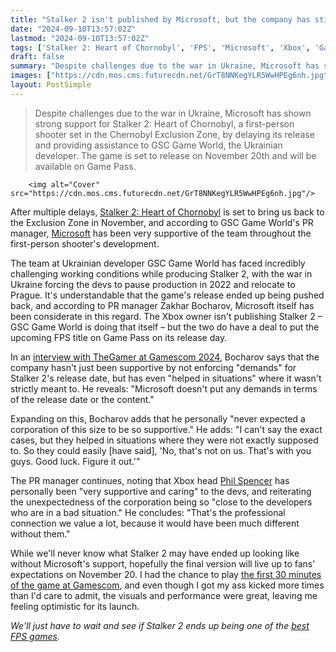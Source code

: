 ```yaml
---
title: "Stalker 2 isn't published by Microsoft, but the company has still been 'so supportive' to its devs: 'It would have been much different without them'"
date: "2024-09-10T13:57:02Z"
lastmod: "2024-09-10T13:57:02Z"
tags: ['Stalker 2: Heart of Chornobyl', 'FPS', 'Microsoft', 'Xbox', 'Game Pass', 'Phil Spencer', 'GSC Game World', 'Ukraine', 'Gamescom']
draft: false
summary: "Despite challenges due to the war in Ukraine, Microsoft has shown strong support for Stalker 2: Heart of Chornobyl, a first-person shooter set in the Chernobyl Exclusion Zone, by delaying its release and providing assistance to GSC Game World, the Ukrainian developer. The game is set to release on November 20th and will be available on Game Pass."
images: ["https://cdn.mos.cms.futurecdn.net/GrT8NNKegYLR5WwHPEg6nh.jpg"]
layout: PostSimple
---
```

> Despite challenges due to the war in Ukraine, Microsoft has shown strong support for Stalker 2: Heart of Chornobyl, a first-person shooter set in the Chernobyl Exclusion Zone, by delaying its release and providing assistance to GSC Game World, the Ukrainian developer. The game is set to release on November 20th and will be available on Game Pass.


        <img alt="Cover" src="https://cdn.mos.cms.futurecdn.net/GrT8NNKegYLR5WwHPEg6nh.jpg"/>
        
After multiple delays, [<u>Stalker 2: Heart of Chornobyl</u>](https://www.gamesradar.com/stalker-2-guide/) is set to bring us back to the Exclusion Zone in November, and according to GSC Game World's PR manager, [Microsoft](https://www.gamesradar.com/tag/microsoft/) has been very supportive of the team throughout the first-person shooter's development. 

The team at Ukrainian developer GSC Game World has faced incredibly challenging working conditions while producing Stalker 2, with the war in Ukraine forcing the devs to pause production in 2022 and relocate to Prague. It's understandable that the game's release ended up being pushed back, and according to PR manager Zakhar Bocharov, Microsoft itself has been considerate in this regard. The Xbox owner isn't publishing Stalker 2 – GSC Game World is doing that itself – but the two do have a deal to put the upcoming FPS title on Game Pass on its release day.

In an [<u>interview with TheGamer at Gamescom 2024</u>](https://www.thegamer.com/stalker-2-interview-developers-on-leaks-delays-xbox-game-pass-deal/), Bocharov says that the company hasn't just been supportive by not enforcing "demands" for Stalker 2's release date, but has even "helped in situations" where it wasn't strictly meant to. He reveals: "Microsoft doesn't put any demands in terms of the release date or the content." 

Expanding on this, Bocharov adds that he personally "never expected a corporation of this size to be so supportive." He adds: "I can't say the exact cases, but they helped in situations where they were not exactly supposed to. So they could easily [have said], 'No, that's not on us. That's with you guys. Good luck. Figure it out.'"

The PR manager continues, noting that Xbox head [Phil Spencer](https://www.gamesradar.com/tag/phil-spencer/) has personally been "very supportive and caring" to the devs, and reiterating the unexpectedness of the corporation being so "close to the developers who are in a bad situation." He concludes: "That's the professional connection we value a lot, because it would have been much different without them."

While we'll never know what Stalker 2 may have ended up looking like without Microsoft's support, hopefully the final version will live up to fans' expectations on November 20. I had the chance to play [<u>the first 30 minutes of the game at Gamescom</u>](https://www.gamesradar.com/games/fps/stalker-2-will-be-enjoyable-to-new-and-returning-players-because-even-its-protagonist-doesnt-know-whats-going-on/), and even though I got my ass kicked more times than I'd care to admit, the visuals and performance were great, leaving me feeling optimistic for its launch. 

*We'll just have to wait and see if Stalker 2 ends up being one of the *[<u><em>best FPS games</em></u>](https://www.gamesradar.com/best-fps-games/)*.*
        